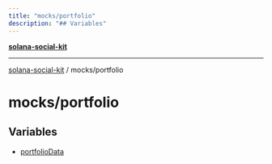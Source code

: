```yaml
---
title: "mocks/portfolio"
description: "## Variables"
---
```


[**solana-social-kit**](../../README.mdx)

***

[solana-social-kit](../../README.mdx) / mocks/portfolio

# mocks/portfolio

## Variables

- [portfolioData](variables/portfolioData.mdx)
